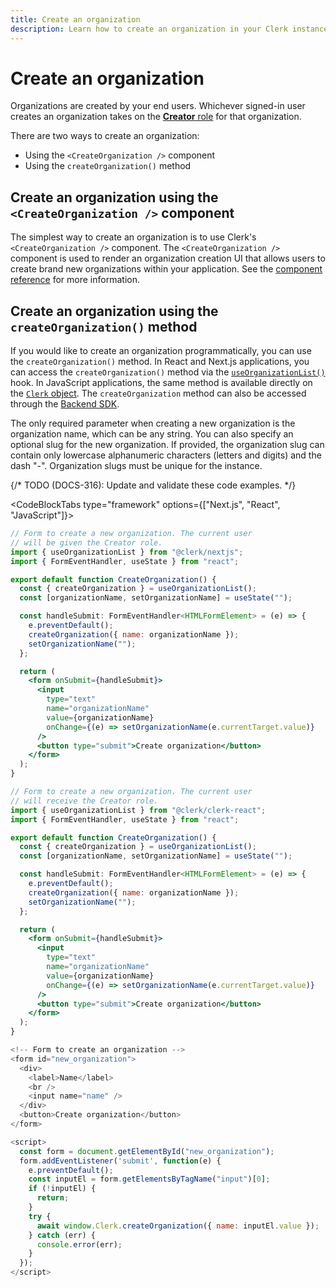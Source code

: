 ```yaml
---
title: Create an organization
description: Learn how to create an organization in your Clerk instance.
---
```


# Create an organization

Organizations are created by your end users. Whichever signed-in user creates an organization takes on the [**Creator** role](/docs/organizations/roles-permissions#the-creator-role) for that organization.

There are two ways to create an organization:
- Using the `<CreateOrganization />` component
- Using the `createOrganization()` method

## Create an organization using the `<CreateOrganization />` component

The simplest way to create an organization is to use Clerk's `<CreateOrganization />` component. The `<CreateOrganization />` component is used to render an organization creation UI that allows users to create brand new organizations within your application. See the [component reference](/docs/components/organization/create-organization) for more information.

## Create an organization using the `createOrganization()` method

If you would like to create an organization programmatically, you can use the `createOrganization()` method. In React and Next.js applications, you can access the `createOrganization()` method via the [`useOrganizationList()`](/docs/references/react/use-organization-list) hook. In JavaScript applications, the same method is available directly on the [`Clerk` object](/docs/references/javascript/clerk/organization-methods#create-organization). The `createOrganization` method can also be accessed through the [Backend SDK](/docs/references/backend/organization/create-organization).

The only required parameter when creating a new organization is the organization name, which can be any string. You can also specify an optional slug for the new organization. If provided, the organization slug can contain only lowercase alphanumeric characters (letters and digits) and the dash "-". Organization slugs must be unique for the instance.

{/* TODO (DOCS-316): Update and validate these code examples. */}

<CodeBlockTabs type="framework" options={["Next.js", "React", "JavaScript"]}>
```jsx
// Form to create a new organization. The current user
// will be given the Creator role.
import { useOrganizationList } from "@clerk/nextjs";
import { FormEventHandler, useState } from "react";

export default function CreateOrganization() {
  const { createOrganization } = useOrganizationList();
  const [organizationName, setOrganizationName] = useState("");

  const handleSubmit: FormEventHandler<HTMLFormElement> = (e) => {
    e.preventDefault();
    createOrganization({ name: organizationName });
    setOrganizationName("");
  };

  return (
    <form onSubmit={handleSubmit}>
      <input
        type="text"
        name="organizationName"
        value={organizationName}
        onChange={(e) => setOrganizationName(e.currentTarget.value)}
      />
      <button type="submit">Create organization</button>
    </form>
  );
}
```

```jsx
// Form to create a new organization. The current user
// will receive the Creator role.
import { useOrganizationList } from "@clerk/clerk-react";
import { FormEventHandler, useState } from "react";

export default function CreateOrganization() {
  const { createOrganization } = useOrganizationList();
  const [organizationName, setOrganizationName] = useState("");

  const handleSubmit: FormEventHandler<HTMLFormElement> = (e) => {
    e.preventDefault();
    createOrganization({ name: organizationName });
    setOrganizationName("");
  };

  return (
    <form onSubmit={handleSubmit}>
      <input
        type="text"
        name="organizationName"
        value={organizationName}
        onChange={(e) => setOrganizationName(e.currentTarget.value)}
      />
      <button type="submit">Create organization</button>
    </form>
  );
}
```

```js
<!-- Form to create an organization -->
<form id="new_organization">
  <div>
    <label>Name</label>
    <br />
    <input name="name" />
  </div>
  <button>Create organization</button>
</form>

<script>
  const form = document.getElementById("new_organization");
  form.addEventListener('submit', function(e) {
    e.preventDefault();
    const inputEl = form.getElementsByTagName("input")[0];
    if (!inputEl) {
      return;
    }
    try {
      await window.Clerk.createOrganization({ name: inputEl.value });
    } catch (err) {
      console.error(err);
    }
  });
</script>

```
</CodeBlockTabs>
